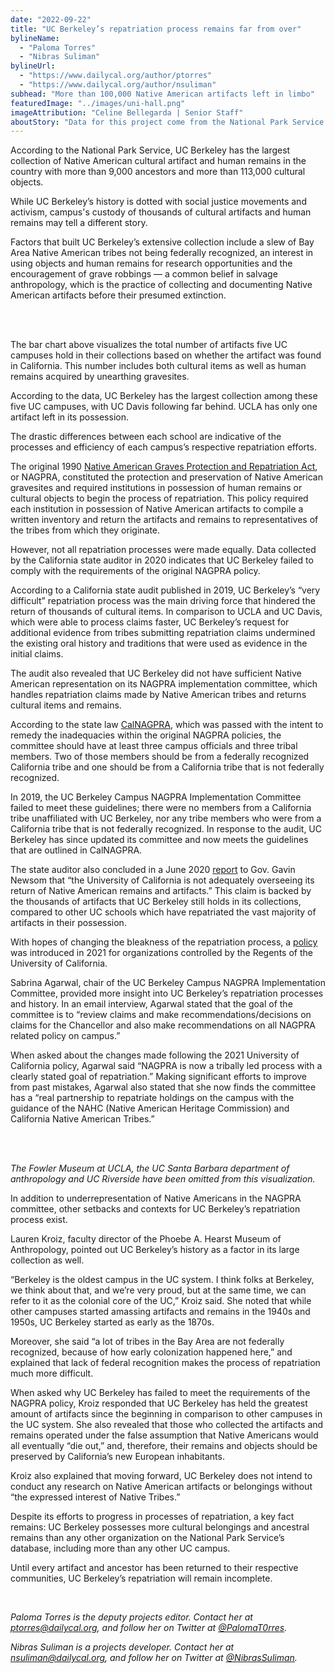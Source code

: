 ```yaml
---
date: "2022-09-22"
title: "UC Berkeley’s repatriation process remains far from over"
bylineName:
  - "Paloma Torres"
  - "Nibras Suliman"
bylineUrl:
  - "https://www.dailycal.org/author/ptorres"
  - "https://www.dailycal.org/author/nsuliman"
subhead: "More than 100,000 Native American artifacts left in limbo"
featuredImage: "../images/uni-hall.png"
imageAttribution: "Celine Bellegarda | Senior Staff"
aboutStory: "Data for this project come from the National Park Service. Museums and federal agencies with collections subject to the Native American Graves Protection and Repatriation Act must submit inventories of human remains and objects."
---
```


According to the National Park Service, UC Berkeley has the largest collection of Native American cultural artifact and human remains in the country with more than 9,000 ancestors and more than 113,000 cultural objects.

While UC Berkeley’s history is dotted with social justice movements and activism, campus's custody of thousands of cultural artifacts and human remains may tell a different story.

Factors that built UC Berkeley’s extensive collection include a slew of Bay Area Native American tribes not being federally recognized, an interest in using objects and human remains for research opportunities and the encouragement of grave robbings — a common belief in salvage anthropology, which is the practice of collecting and documenting Native American artifacts before their presumed extinction.

<br />

<ArtifactsBarChart />

<br />

The bar chart above visualizes the total number of artifacts five UC campuses hold in their collections based on whether the artifact was found in California. This number includes both cultural items as well as human remains acquired by unearthing gravesites.

According to the data, UC Berkeley has the largest collection among these five UC campuses, with UC Davis following far behind. UCLA has only one artifact left in its possession.

The drastic differences between each school are indicative of the processes and efficiency of each campus’s respective repatriation efforts.

The original 1990 <a href="https://www.nps.gov/subjects/nagpra/index.htm" target="_blank">Native American Graves Protection and Repatriation Act</a>, or NAGPRA, constituted the protection and preservation of Native American gravesites and required institutions in possession of human remains or cultural objects to begin the process of repatriation. This policy required each institution in possession of Native American artifacts to compile a written inventory and return the artifacts and remains to representatives of the tribes from which they originate.

However, not all repatriation processes were made equally. Data collected by the California state auditor in 2020 indicates that UC Berkeley failed to comply with the requirements of the original NAGPRA policy.

According to a California state audit published in 2019, UC Berkeley’s “very difficult” repatriation process was the main driving force that hindered the return of thousands of cultural items. In comparison to UCLA and UC Davis, which were able to process claims faster, UC Berkeley’s request for additional evidence from tribes submitting repatriation claims undermined the existing oral history and traditions that were used as evidence in the initial claims.

The audit also revealed that UC Berkeley did not have sufficient Native American representation on its NAGPRA implementation committee, which handles repatriation claims made by Native American tribes and returns cultural items and remains.

According to the state law <a href="https://nahc.ca.gov/calnagpra/" target="_blank">CalNAGPRA</a>, which was passed with the intent to remedy the inadequacies within the original NAGPRA policies, the committee should have at least three campus officials and three tribal members. Two of those members should be from a federally recognized California tribe and one should be from a California tribe that is not federally recognized.

In 2019, the UC Berkeley Campus NAGPRA Implementation Committee failed to meet these guidelines; there were no members from a California tribe unaffiliated with UC Berkeley, nor any tribe members who were from a California tribe that is not federally recognized. In response to the audit, UC Berkeley has since updated its committee and now meets the guidelines that are outlined in CalNAGPRA.

The state auditor also concluded in a June 2020 <a href="https://www.auditor.ca.gov/pdfs/reports/2019-047.pdf" target="_blank">report</a> to Gov. Gavin Newsom that “the University of California is not adequately overseeing its return of Native American remains and artifacts.” This claim is backed by the thousands of artifacts that UC Berkeley still holds in its collections, compared to other UC schools which have repatriated the vast majority of artifacts in their possession.

With hopes of changing the bleakness of the repatriation process, a <a href="https://nahc.ca.gov/wp-content/uploads/2021/12/Final-UC-NAGPRA-Policy.pdf" target="_blank">policy</a> was introduced in 2021 for organizations controlled by the Regents of the University of California.

Sabrina Agarwal, chair of the UC Berkeley Campus NAGPRA Implementation Committee, provided more insight into UC Berkeley’s repatriation processes and history. In an email interview, Agarwal stated that the goal of the committee is to “review claims and make recommendations/decisions on claims for the Chancellor and also make recommendations on all NAGPRA related policy on campus.”

When asked about the changes made following the 2021 University of California policy, Agarwal said “NAGPRA is now a tribally led process with a clearly stated goal of repatriation.” Making significant efforts to improve from past mistakes, Agarwal also stated that she now finds the committee has a “real partnership to repatriate holdings on the campus with the guidance of the NAHC (Native American Heritage Commission) and California Native American Tribes.”

<br />

<ArtifactsPieChart />

<br />

_The Fowler Museum at UCLA, the UC Santa Barbara department of anthropology and_
_UC Riverside have been omitted from this visualization._

In addition to underrepresentation of Native Americans in the NAGPRA committee, other setbacks and contexts for UC Berkeley’s repatriation process exist.

Lauren Kroiz, faculty director of the Phoebe A. Hearst Museum of Anthropology, pointed out UC Berkeley’s history as a factor in its large collection as well.

“Berkeley is the oldest campus in the UC system. I think folks at Berkeley, we think about that, and we’re very proud, but at the same time, we can refer to it as the colonial core of the UC,” Kroiz said. She noted that while other campuses started amassing artifacts and remains in the 1940s and 1950s, UC Berkeley started as early as the 1870s.

Moreover, she said “a lot of tribes in the Bay Area are not federally recognized, because of how early colonization happened here,” and explained that lack of federal recognition makes the process of repatriation much more difficult.

When asked why UC Berkeley has failed to meet the requirements of the NAGPRA policy, Kroiz responded that UC Berkeley has held the greatest amount of artifacts since the beginning in comparison to other campuses in the UC system. She also revealed that those who collected the artifacts and remains operated under the false assumption that Native Americans would all eventually “die out,” and, therefore, their remains and objects should be preserved by California’s new European inhabitants.

Kroiz also explained that moving forward, UC Berkeley does not intend to conduct any research on Native American artifacts or belongings without “the expressed interest of Native Tribes.”

Despite its efforts to progress in processes of repatriation, a key fact remains: UC Berkeley possesses more cultural belongings and ancestral remains than any other organization on the National Park Service’s database, including more than any other UC campus.

Until every artifact and ancestor has been returned to their respective communities, UC Berkeley’s repatriation will remain incomplete.

<br />

_Paloma Torres is the deputy projects editor. Contact her at [ptorres@dailycal.org](mailto:ptorres@dailycal.org), and follow her on Twitter at <a href="https://twitter.com/PalomaT0rres" target="_blank">@PalomaT0rres</a>._

_Nibras Suliman is a projects developer. Contact her at [nsuliman@dailycal.org](mailto:nsuliman@dailycal.org), and follow her on Twitter at <a href="https://twitter.com/NibrasSuliman" target="_blank">@NibrasSuliman</a>._
